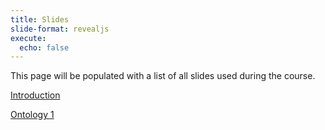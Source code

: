 ```yaml
---
title: Slides 
slide-format: revealjs
execute:
  echo: false
---
```


This page will be populated with a list of all slides used during the course.

[Introduction](../slides/one/)

[Ontology 1](../slides/two/)
